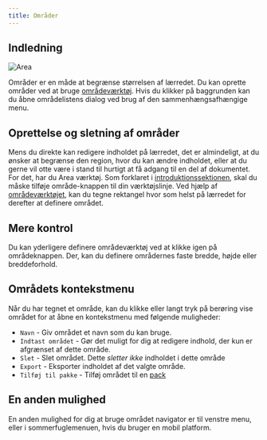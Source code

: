 ```yaml
---
title: Områder
---
```



## Indledning

![Area](area.png)

Områder er en måde at begrænse størrelsen af lærredet. Du kan oprette områder ved at bruge [områdeværktøj](../tools/area). Hvis du klikker på baggrunden kan du åbne områdelistens dialog ved brug af den sammenhængsafhængige menu.

## Oprettelse og sletning af områder

Mens du direkte kan redigere indholdet på lærredet, det er almindeligt, at du ønsker at begrænse den region, hvor du kan ændre indholdet, eller at du gerne vil otte være i stand til hurtigt at få adgang til en del af dokumentet. For det, har du <Monitor className="inline-icon"/> Area værktøj. Som forklaret i [introduktionssektionen](../), skal du måske tilføje <Monitor className="inline-icon"/> område-knappen til din værktøjslinje. Ved hjælp af [områdeværktøjet](../tools/area), kan du tegne rektangel hvor som helst på lærredet for derefter at definere området.

## Mere kontrol

Du kan yderligere definere områdeværktøj ved at klikke igen på <Monitor className="inline-icon"/> områdeknappen. Der, kan du definere områdernes faste bredde, højde eller breddeforhold.

## Områdets kontekstmenu

 Når du har tegnet et område, kan du klikke eller langt tryk på berøring vise området for at åbne en kontekstmenu med følgende muligheder:

- `Navn` - Giv området et navn som du kan bruge.
- `Indtast området` - Gør det muligt for dig at redigere indhold, der kun er afgrænset af dette område.
- `Slet` - Slet området. Dette _sletter ikke_ indholdet i dette område
- `Export` - Eksporter indholdet af det valgte område.
- `Tilføj til pakke` - Tilføj området til en [pack](../pack)

## En anden mulighed

En anden mulighed for dig at bruge området navigator er til venstre menu, eller i sommerfuglemenuen, hvis du bruger en mobil platform.
